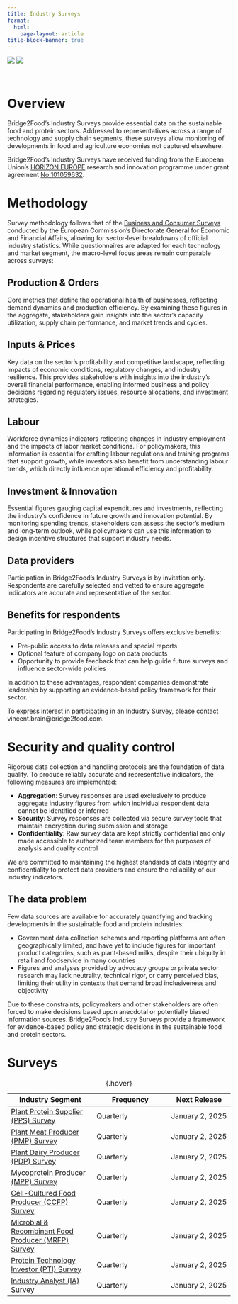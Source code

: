 ```yaml
---
title: Industry Surveys
format: 
  html:
    page-layout: article
title-block-banner: true
---
```


```{=html}
<div class="grid project-logos">
  <span class="g-col-6 my-auto"><img src="/assets/images/logos/EN_Co-fundedbytheEU_RGB_POS.png" class="img-fluid"></span>
  <span class="g-col-6 my-auto px-5"><img src="/assets/images/logos/giantleaps.png" class="img-fluid"></span>
</div>
```
<br>

# Overview

Bridge2Food's Industry Surveys provide essential data on the sustainable food and protein sectors. Addressed to representatives across a range of technology and supply chain segments, these surveys allow monitoring of developments in food and agriculture economies not captured elsewhere.

Bridge2Food's Industry Surveys have received funding from the European Union's [HORIZON EUROPE](https://research-and-innovation.ec.europa.eu/funding/funding-opportunities/funding-programmes-and-open-calls/horizon-europe_en) research and innovation programme under grant agreement [No 101059632](https://ec.europa.eu/info/funding-tenders/opportunities/portal/screen/opportunities/projects-details/43108390/101059632/HORIZON).

# Methodology

Survey methodology follows that of the [Business and Consumer Surveys](https://economy-finance.ec.europa.eu/economic-forecast-and-surveys/business-and-consumer-surveys_en) conducted by the European Commission's Directorate General for Economic and Financial Affairs, allowing for sector-level breakdowns of official industry statistics. While questionnaires are adapted for each technology and market segment, the macro-level focus areas remain comparable across surveys:

## Production & Orders

Core metrics that define the operational health of businesses, reflecting demand dynamics and production efficiency. By examining these figures in the aggregate, stakeholders gain insights into the sector's capacity utilization, supply chain performance, and market trends and cycles.

## Inputs & Prices

Key data on the sector's profitability and competitive landscape, reflecting impacts of economic conditions, regulatory changes, and industry resilience. This provides stakeholders with insights into the industry's overall financial performance, enabling informed business and policy decisions regarding regulatory issues, resource allocations, and investment strategies.

## Labour

Workforce dynamics indicators reflecting changes in industry employment and the impacts of labor market conditions. For policymakers, this information is essential for crafting labour regulations and training programs that support growth, while investors also benefit from understanding labour trends, which directly influence operational efficiency and profitability.

## Investment & Innovation

Essential figures gauging capital expenditures and investments, reflecting the industry's confidence in future growth and innovation potential. By monitoring spending trends, stakeholders can assess the sector's medium and long-term outlook, while policymakers can use this information to design incentive structures that support industry needs.

::: {.column-screen .bg-light .pb-4 .mt-4}
::: {.column-body}
# Data providers

Participation in Bridge2Food's Industry Surveys is by invitation only. Respondents are carefully selected and vetted to ensure aggregate indicators are accurate and representative of the sector.

## Benefits for respondents

Participating in Bridge2Food's Industry Surveys offers exclusive benefits:

- Pre-public access to data releases and special reports
- Optional feature of company logo on data products
- Opportunity to provide feedback that can help guide future surveys and influence sector-wide policies

In addition to these advantages, respondent companies demonstrate leadership by supporting an evidence-based policy framework for their sector. 

To express interest in participating in an Industry Survey, please contact vincent.brain\@bridge2food.com.
:::
:::


# Security and quality control

Rigorous data collection and handling protocols are the foundation of data quality. To produce reliably accurate and representative indicators, the following measures are implemented:

-   **Aggregation**: Survey responses are used exclusively to produce aggregate industry figures from which individual respondent data cannot be identified or inferred
-   **Security**: Survey responses are collected via secure survey tools that maintain encryption during submission and storage
-   **Confidentiality**: Raw survey data are kept strictly confidential and only made accessible to authorized team members for the purposes of analysis and quality control

We are committed to maintaining the highest standards of data integrity and confidentiality to protect data providers and ensure the reliability of our industry indicators.

::: {.column-screen .bg-light .pb-4 .mt-4}
# The data problem

::: {.column-body}
Few data sources are available for accurately quantifying and tracking developments in the sustainable food and protein industries:

- Government data collection schemes and reporting platforms are often geographically limited, and have yet to include figures for important product categories, such as plant-based milks, despite their ubiquity in retail and foodservice in many countries
- Figures and analyses provided by advocacy groups or private sector research may lack neutrality, technical rigor, or carry perceived bias, limiting their utility in contexts that demand broad inclusiveness and objectivity

Due to these constraints, policymakers and other stakeholders are often forced to make decisions based upon anecdotal or potentially biased information sources. Bridge2Food's Industry Surveys provide a framework for evidence-based policy and strategic decisions in the sustainable food and protein sectors.
:::

:::

# Surveys

| Industry Segment                                                | Frequency | Next Release    |
|--------                                                         | ------- | ------ |
| [Plant Protein Supplier (PPS) Survey](pps.qmd)                  | Quarterly | January 2, 2025 |
| [Plant Meat Producer (PMP) Survey](pmp.qmd)                     | Quarterly | January 2, 2025 |
| [Plant Dairy Producer (PDP) Survey](pdp.qmd)                    | Quarterly | January 2, 2025 |
| [Mycoprotein Producer (MPP) Survey](mpp.qmd)                    | Quarterly | January 2, 2025 |
| [Cell-Cultured Food Producer (CCFP) Survey](ccfp.qmd)           | Quarterly | January 2, 2025 |
| [Microbial & Recombinant Food Producer (MRFP) Survey](mrfp.qmd) | Quarterly | January 2, 2025 |
| [Protein Technology Investor (PTI) Survey](pti.qmd)             | Quarterly | January 2, 2025 |
| [Industry Analyst (IA) Survey](ia.qmd)                          | Quarterly | January 2, 2025 |

: {.hover}
